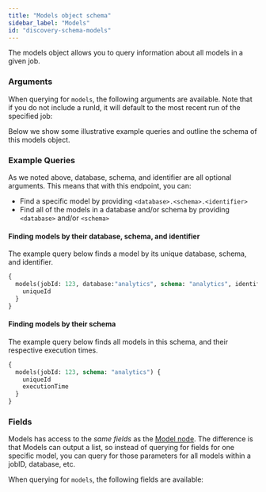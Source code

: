 ```yaml
---
title: "Models object schema"
sidebar_label: "Models"
id: "discovery-schema-models"
---
```




The models object allows you to query information about all models in a given job.


<DiscoveryApiJobDeprecationNotice />

### Arguments

When querying for `models`, the following arguments are available. Note that if you do not include a runId, it will default to the most recent run of the specified job:

<ArgsTable queryName="models" />

Below we show some illustrative example queries and outline the schema of this models object.

### Example Queries
As we noted above, database, schema, and identifier are all optional arguments.  This means that with this endpoint, you can:
- Find a specific model by providing `<database>.<schema>.<identifier>`
- Find all of the models in a database and/or schema by providing `<database>` and/or `<schema>`

#### Finding models by their database, schema, and identifier
The example query below finds a model by its unique database, schema, and identifier.

```graphql
{
  models(jobId: 123, database:"analytics", schema: "analytics", identifier:"dim_customers") {
    uniqueId
  }
}
```

#### Finding models by their schema
The example query below finds all models in this schema, and their respective execution times.

```graphql
{
  models(jobId: 123, schema: "analytics") {
    uniqueId
    executionTime
  }
}
```


### Fields
Models has access to the *same fields* as the [Model node](/docs/dbt-cloud-apis/discovery-schema-model).  The difference is that Models can output a list, so instead of querying for fields for one specific model, you can query for those parameters for all models within a jobID, database, etc.

When querying for `models`, the following fields are available:

<SchemaTable nodeName="ModelNode" />
